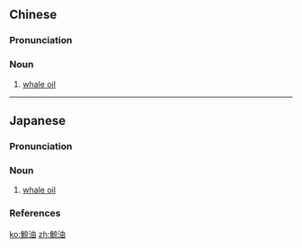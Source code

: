 {{also|鲸油}}
==Chinese==
{{zh-forms|s=鲸油}}

===Pronunciation===
{{zh-pron
|m=jīngyóu
|cat=n
}}

===Noun===
{{zh-noun}}

# [[whale oil]]

----

==Japanese==
{{wikipedia|lang=ja}}
{{ja-kanjitab|げい|ゆ|yomi=o}}

===Pronunciation===
{{ja-pron|yomi=o|げいゆ|acc=0|acc_ref=DJR,NHK}}

===Noun===
{{ja-noun|げいゆ}}

# [[whale oil]]

===References===
<references/>

[[ko:鯨油]]
[[zh:鯨油]]